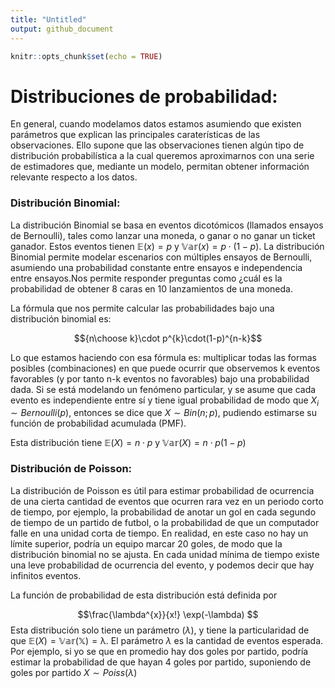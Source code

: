 ```yaml
---
title: "Untitled"
output: github_document
---
```


```r
knitr::opts_chunk$set(echo = TRUE)
```

# Distribuciones de probabilidad:

En general, cuando modelamos datos estamos asumiendo que existen parámetros que explican las principales caraterísticas de las observaciones. Ello supone que las observaciones tienen algún tipo de distribución probabilística a la cual queremos aproximarnos con una serie de estimadores que, mediante un modelo, permitan obtener información relevante respecto a los datos. 

### Distribución Binomial:

La distribución Binomial se basa en eventos dicotómicos (llamados ensayos de Bernoulli), tales como lanzar una moneda, o ganar o no ganar un ticket ganador. Estos eventos tienen $\mathbb{E}(x)=p$ y $\mathbb{Var}(x)=p \cdot (1-p)$. La distribución Binomial permite modelar escenarios con múltiples ensayos de Bernoulli, asumiendo una probabilidad constante entre ensayos e independencia entre ensayos.Nos permite responder preguntas como ¿cuál es la probabilidad de obtener 8 caras en 10 lanzamientos de una moneda.

La fórmula que nos permite calcular las probabilidades bajo una distribución binomial es:


$${n\choose k}\cdot p^{k}\cdot(1-p)^{n-k}$$


Lo que estamos haciendo con esa fórmula es: multiplicar todas las formas posibles (combinaciones) en que puede ocurrir que observemos k eventos favorables (y por tanto n-k eventos no favorables) bajo una probabilidad dada.
Si se está modelando un fenómeno particular, y se asume que cada evento es independiente entre sí y tiene igual probabilidad de modo que $X_{i} \sim Bernoulli(p)$, entonces se dice que $X \sim Bin(n;p)$, pudiendo estimarse su función de probabilidad acumulada (PMF).

Esta distribución tiene $\mathbb{E}(X) = n \cdot p$ y $\mathbb{Var}(X) = n \cdot p(1-p)$



### Distribución de Poisson:

La distribución de Poisson es útil para estimar probabilidad de ocurrencia de una cierta cantidad de eventos que ocurren rara vez en un periodo corto de tiempo, por ejemplo, la probabilidad de anotar un gol en cada segundo de tiempo de un partido de futbol, o la probabilidad de que un computador falle en una unidad corta de tiempo. En realidad, en este caso no hay un límite superior, podría un equipo marcar 20 goles, de modo que la distribución binomial no se ajusta. En cada unidad mínima de tiempo existe una leve probabilidad de ocurrencia del evento, y podemos decir que hay infinitos eventos.

La función de probabilidad de esta distribución está definida por 

$$\frac{\lambda^{x}}{x!} \exp(-\lambda) $$
Esta distribución solo tiene un parámetro ($\lambda$), y tiene la particularidad de que $\mathbb{E}(X) = \mathbb{Var(X) = \lambda}$. El parámetro $\lambda$ es la cantidad de eventos esperada. Por ejemplo, si yo se que en promedio hay dos goles por partido, podría estimar la probabilidad de que hayan 4 goles por partido, suponiendo de goles por partido $X \sim Poiss(\lambda)$ 